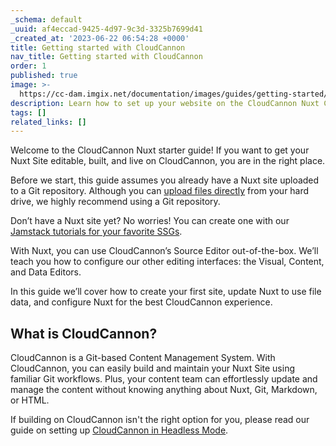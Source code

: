 ```yaml
---
_schema: default
_uuid: af4eccad-9425-4d97-9c3d-3325b7699d41
_created_at: '2023-06-22 06:54:28 +0000'
title: Getting started with CloudCannon
nav_title: Getting started with CloudCannon
order: 1
published: true
image: >-
  https://cc-dam.imgix.net/documentation/images/guides/getting-started/guide-thumbnails/CloudCannon-Getting-Started-Thumbnail-Nuxt.png
description: Learn how to set up your website on the CloudCannon Nuxt CMS.
tags: []
related_links: []
---
```

Welcome to the CloudCannon Nuxt starter guide! If you want to get your Nuxt Site editable, built, and live on CloudCannon, you are in the right place.

Before we start, this guide assumes you already have a Nuxt site uploaded to a Git repository. Although you can <a target="_blank" rel="noopener" href="https://cloudcannon.com/documentation/articles/create-a-site-with-direct-upload/">upload files directly</a> from your hard drive, we highly recommend using a Git repository.

Don’t have a Nuxt site yet? No worries! You can create one with our <a target="_blank" rel="noopener" href="https://cloudcannon.com/tutorials/">Jamstack tutorials for your favorite SSGs</a>.

With Nuxt, you can use CloudCannon’s Source Editor out-of-the-box. We’ll teach you how to configure our other editing interfaces: the Visual, Content, and Data Editors.

In this guide we’ll cover how to create your first site, update Nuxt to use file data, and configure Nuxt for the best CloudCannon experience.

## What is CloudCannon?

CloudCannon is a Git-based Content Management System. With CloudCannon, you can easily build and maintain your Nuxt Site using familiar Git workflows. Plus, your content team can effortlessly update and manage the content without knowing anything about Nuxt, Git, Markdown, or HTML.

If building on CloudCannon isn't the right option for you, please read our guide on setting up [CloudCannon in Headless Mode](/documentation/guides/headless-starter-guide/).